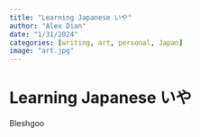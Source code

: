 ```yaml
---
title: "Learning Japanese いや"
author: "Alex Dian"
date: "1/31/2024"
categories: [writing, art, personal, Japan]
image: "art.jpg"
---
```


# Learning Japanese いや

Bleshgoo
